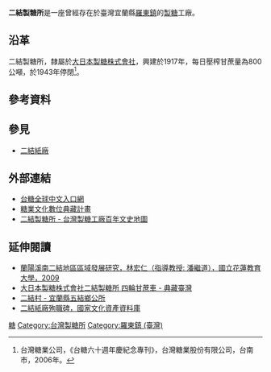 {{expand|time=2010-08-23T15:01:01+00:00}}
'''二結製糖所'''是一座曾經存在於臺灣宜蘭縣[[羅東鎮_(臺灣)|羅東鎮]]的[[製糖|製糖]]工廠。
 
== 沿革 ==
二結製糖所，隸屬於[[大日本製糖株式會社|大日本製糖株式會社]]，興建於1917年，每日壓榨甘蔗量為800公噸，於1943年停閉<ref name="台糖六十週年慶紀念專刊">台灣糖業公司，《台糖六十週年慶紀念專刊》，台灣糖業股份有限公司，台南市，2006年。</ref>。

== 參考資料 ==
{{reflist|2}}
== 參見 ==
*[[二結紙廠|二結紙廠]]

== 外部連結 ==
*[http://www.taisugar.com.tw/chinese/CP.aspx?n=10033&s=453 台糖全球中文入口網]{{Wayback|url=http://www.taisugar.com.tw/chinese/CP.aspx?n=10033&s=453 |date=20190513043726 }}
*[http://artcenter.nfu.edu.tw/~huweisugar/oldphoto2.php?id=O062 糖業文化數位典藏計畫]{{Wayback|url=http://artcenter.nfu.edu.tw/~huweisugar/oldphoto2.php?id=O062 |date=20161110162742 }}
*[http://map.net.tw/taisugar/?dir-item=%e5%ae%9c%e8%98%ad%e7%b3%96%e5%bb%a0 二結製糖所 - 台灣製糖工廠百年文史地圖]{{Wayback|url=http://map.net.tw/taisugar/?dir-item=%e5%ae%9c%e8%98%ad%e7%b3%96%e5%bb%a0 |date=20190503033747 }}

== 延伸閱讀 ==
*[http://134.208.29.93/cgi-bin/cdrfb3/gsweb.cgi?o=dstdcdr&i=s955925.sid 蘭陽溪南二結地區區域發展研究，林宏仁（指導教授: 潘繼道），國立花蓮教育大學，2009]{{Wayback|url=http://134.208.29.93/cgi-bin/cdrfb3/gsweb.cgi?o=dstdcdr&i=s955925.sid |date=20161110235332 }}
*[http://catalog.digitalarchives.tw/item/00/21/c8/12.html 大日本製糖株式會社二結製糖所 四輪甘蔗車 - 典藏臺灣]{{Wayback|url=http://catalog.digitalarchives.tw/item/00/21/c8/12.html |date=20161110162639 }}
*[http://ilwct.e-land.gov.tw/cp.aspx?n=E4B08D1A7687A588 二結村 - 宜蘭縣五結鄉公所]{{Wayback|url=http://ilwct.e-land.gov.tw/cp.aspx?n=E4B08D1A7687A588 |date=20201029220109 }}
*[https://web.archive.org/web/20161110161616/http://163.29.7.35/webno/cultureassets/Building/info_upt.aspx?p0=5997 二結紙廠殉職碑，國家文化資產資料庫]

{{台灣糖廠列表}}

[[Category:宜蘭縣建築物|糖]]
[[Category:台灣製糖所|Category:台灣製糖所]]
[[Category:羅東鎮_(臺灣)|Category:羅東鎮 (臺灣)]]